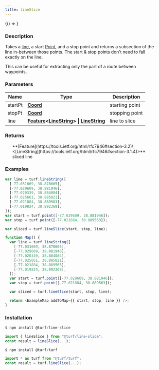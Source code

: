 ```yaml
---
title: lineSlice
---
```



<!-- Expose turf as global var for experimenting in the browser console -->

<BrowserOnly>{() => <WindowTurfGlobal turf={turf} />}</BrowserOnly>

### Description

Takes a [line](https://tools.ietf.org/html/rfc7946#section-3.1.4), a start [Point](https://tools.ietf.org/html/rfc7946#section-3.1.2), and a stop point
and returns a subsection of the line in-between those points.
The start & stop points don't need to fall exactly on the line.

This can be useful for extracting only the part of a route between waypoints.

### Parameters

| Name    | Type                                                                                                                                                                                                | Description    |
| ------- | --------------------------------------------------------------------------------------------------------------------------------------------------------------------------------------------------- | -------------- |
| startPt | **[Coord](https://tools.ietf.org/html/rfc7946#section-3.1.1)**                                                                                                                                      | starting point |
| stopPt  | **[Coord](https://tools.ietf.org/html/rfc7946#section-3.1.1)**                                                                                                                                      | stopping point |
| line    | **[Feature](https://tools.ietf.org/html/rfc7946#section-3.2)\<[LineString](https://tools.ietf.org/html/rfc7946#section-3.1.4)> \| [LineString](https://tools.ietf.org/html/rfc7946#section-3.1.4)** | line to slice  |

### Returns

<ul>
  **[Feature](https://tools.ietf.org/html/rfc7946#section-3.2)\<[LineString](https://tools.ietf.org/html/rfc7946#section-3.1.4)>** sliced line

</ul>

### Examples

```javascript
var line = turf.lineString([
  [-77.031669, 38.878605],
  [-77.029609, 38.881946],
  [-77.020339, 38.884084],
  [-77.025661, 38.885821],
  [-77.021884, 38.889563],
  [-77.019824, 38.892368],
]);
var start = turf.point([-77.029609, 38.881946]);
var stop = turf.point([-77.021884, 38.889563]);

var sliced = turf.lineSlice(start, stop, line);
```

```javascript live
function Map() {
  var line = turf.lineString([
    [-77.031669, 38.878605],
    [-77.029609, 38.881946],
    [-77.020339, 38.884084],
    [-77.025661, 38.885821],
    [-77.021884, 38.889563],
    [-77.019824, 38.892368],
  ]);
  var start = turf.point([-77.029609, 38.881946]);
  var stop = turf.point([-77.021884, 38.889563]);

  var sliced = turf.lineSlice(start, stop, line);

  return <ExampleMap addToMap={{ start, stop, line }} />;
}
```

### Installation

```javascript
$ npm install @turf/line-slice

import { lineSlice } from "@turf/line-slice";
const result = lineSlice(...);
```

```javascript
$ npm install @turf/turf

import * as turf from "@turf/turf";
const result = turf.lineSlice(...);
```
